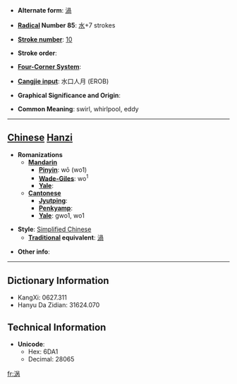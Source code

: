 * '''Alternate form''': [[渦]]

* '''[[Wiktionary:Chinese radical index| Radical]] Number 85''': [[Wiktionary:Chinese radical index 水|水]]+7 strokes

* '''[[Wiktionary:Chinese total strokes index|Stroke number]]''': [[Wiktionary:Chinese total strokes index 10|10]]

* '''Stroke order''': 

* '''[[Wiktionary:Chinese four corner index|Four-Corner System]]''': 

* '''[[Wiktionary:Chinese Cangjie index|Cangjie input]]''': 水口人月 (EROB)

* '''Graphical Significance and Origin''': 

* '''Common Meaning''': swirl, whirlpool, eddy

----

== [[Chinese]] [[Hanzi]] ==

* '''Romanizations'''
** '''[[Mandarin]]'''
*** '''[[Pinyin]]''': wō (wo1)
*** '''[[Wade-Giles]]''': wo<sup>1</sup>
*** '''[[Yale]]''': 
** '''[[Cantonese]]'''
*** '''[[Jyutping]]''':
*** '''[[Penkyamp]]''': 
*** '''[[Yale]]''': gwo1, wo1

* '''Style''': [[Simplified Chinese]] 
** '''[[Traditional Chinese|Traditional]] equivalent''': [[渦]]

* '''Other info''': 

----

== Dictionary Information ==

* KangXi: 0627.311
* Hanyu Da Zidian: 31624.070

== Technical Information ==

* '''Unicode''':
** Hex: 6DA1
** Decimal: 28065

[[fr:涡]]
